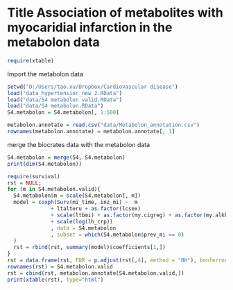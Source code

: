 Title Association of metabolites with myocaridial infarction in the metabolon data 
========================================================
<link href="custom.css" rel="stylesheet">


```r
require(xtable)
```
Import the metabolon data
```r
setwd("D:/Users/tao.xu/Dropbox/Cardiovascular disease")
load("data_hypertension_new 2.RData")
load("data/S4 metabolon valid.RData")
load("data/S4 metabolon.RData")
S4.metabolon = S4.metabolon[, 1:500]

metabolon.annotate = read.csv("data/Metabolon_annotation.csv")
rownames(metabolon.annotate) = metabolon.annotate[, 1]
```

merge the biocrates data with the metabolon data
```r
S4.metabolon = merge(S4, S4.metabolon)
print(dim(S4.metabolon))
```

```r
require(survival)
rst = NULL;
for (m in S4.metabolon.valid){
  S4.metabolon$m = scale(S4.metabolon[, m])
  model = coxph(Surv(mi_time, inz_mi) ~  m 
              + ltalteru + as.factor(lcsex)
              + scale(ltbmi) + as.factor(my.cigreg) + as.factor(my.alkkon) + as.factor(my.diab) + scale(ltsysmm) + scale(ll_chola) + scale(ll_hdla)
              + scale(log(lh_crp))
              , data = S4.metabolon
              , subset = which(S4.metabolon$prev_mi == 0)
  )
  rst = rbind(rst, summary(model)$coefficients[1,])
}
rst = data.frame(rst, FDR = p.adjust(rst[,4], method = "BH"), bonferroni = p.adjust(rst[,4], method = "bonferroni"))
rownames(rst) = S4.metabolon.valid
rst = cbind(rst, metabolon.annotate[S4.metabolon.valid,])
print(xtable(rst), type="html")
```

